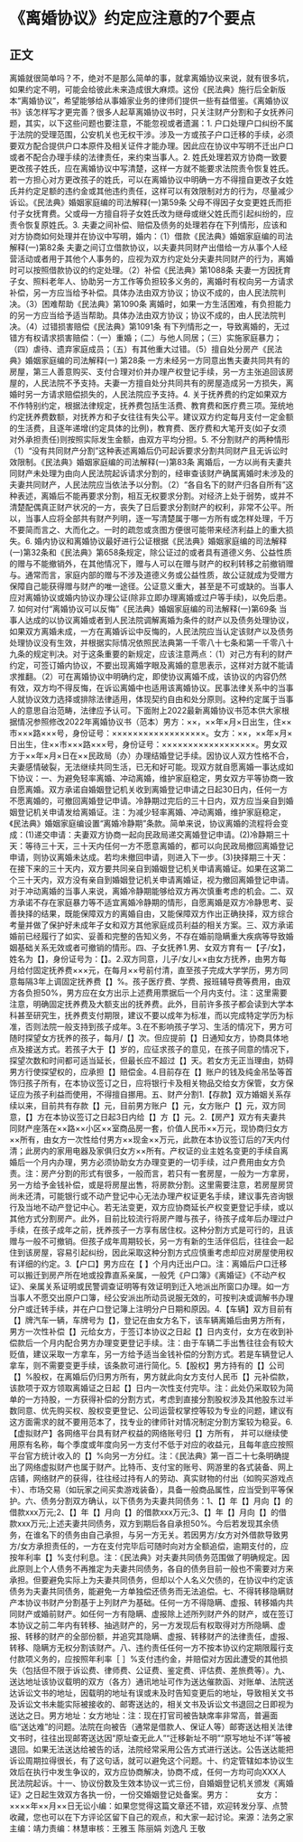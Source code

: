 # 《离婚协议》约定应注意的7个要点
## 正文
离婚就很简单吗？不，绝对不是那么简单的事，就拿离婚协议来说，就有很多坑，如果约定不明，可能会给彼此未来造成很大麻烦。这份《民法典》施行后全新版本“离婚协议”，希望能够给从事婚家业务的律师们提供一些有益借鉴。《离婚协议书》该怎样写才更完善？很多人起草离婚协议书时，只关注财产分割和子女抚养问题，其实，以下这些问题也要注意，不能忽视或者遗漏：1. 户口处理户口纠纷不属于法院的受理范围，公安机关也无权干涉。涉及一方或孩子户口迁移的手续，必须要双方配合提供户口本原件及相关证件才能办理。因此应在协议中写明不迁出户口或者不配合办理手续的法律责任，来约束当事人。2. 姓氏处理若双方协商一致要更改孩子姓氏，应在离婚协议中写清楚，这样一方就不能要求法院责令恢复姓氏。若一方担心对方更改孩子的姓氏，可以在离婚协议中明确一方不得擅自更改子女姓氏并约定足额的违约金或其他违约责任，这样可以有效限制对方的行为，尽量减少诉讼。《民法典》婚姻家庭编的司法解释(一)第59条 父母不得因子女变更姓氏而拒付子女抚育费。父或母一方擅自将子女姓氏改为继母或继父姓氏而引起纠纷的，应责令恢复原姓氏。3. 夫妻之间补偿、赔偿及债务的处理若存在下列情形，应该和对方协商如何处理并在协议中写明，婚内：（1）借款《民法典》婚姻家庭编的司法解释(一)第82条 夫妻之间订立借款协议，以夫妻共同财产出借给一方从事个人经营活动或者用于其他个人事务的，应视为双方约定处分夫妻共同财产的行为，离婚时可以按照借款协议的约定处理。（2）补偿《民法典》第1088条 夫妻一方因抚育子女、照料老年人、协助另一方工作等负担较多义务的，离婚时有权向另一方请求补偿，另一方应当给予补偿。具体办法由双方协议；协议不成的，由人民法院判决。（3）困难帮助《民法典》第1090条 离婚时，如果一方生活困难，有负担能力的另一方应当给予适当帮助。具体办法由双方协议；协议不成的，由人民法院判决。（4）过错损害赔偿《民法典》第1091条 有下列情形之一，导致离婚的，无过错方有权请求损害赔偿：（一）重婚；（二）与他人同居；（三）实施家庭暴力；（四）虐待、遗弃家庭成员；（五）有其他重大过错。（5）擅自处分房产《民法典》婚姻家庭编的司法解释(一) 第28条 一方未经另一方同意出售夫妻共同共有的房屋，第三人善意购买、支付合理对价并办理产权登记手续，另一方主张追回该房屋的，人民法院不予支持。夫妻一方擅自处分共同共有的房屋造成另一方损失，离婚时另一方请求赔偿损失的，人民法院应予支持。4. 关于抚养费的约定如果双方不作特别约定，根据法律规定，抚养费包括生活费、教育费和医疗费三项。笼统地约定抚养费数额，对抚养方和子女往往有失公平。建议双方约定每月支付一定金额的生活费，且逐年递增(约定具体的比例)，教育费、医疗费和大笔开支(如子女须对外承担责任)则按照实际发生金额，由双方平均分担。5. 不分割财产的两种情形（1）“没有共同财产分割”这种表述离婚后仍可起诉要求分割共同财产且无诉讼时效限制。《民法典》婚姻家庭编的司法解释(一)第83条 离婚后，一方以尚有夫妻共同财产未处理为由向人民法院起诉请求分割的，经审查该财产确属离婚时未涉及的夫妻共同财产，人民法院应当依法予以分割。（2）“各自名下的财产归各自所有”这种表述，离婚后不能再要求分割，相互无权要求分割。对经济上处于弱势，或并不清楚配偶真正财产状况的一方，丧失了日后要求分割财产的权利，非常不公平。所以，当事人应将全部共有财产列明，逐一写清楚属于哪一方所有或怎样处理，千万不要简而言之、大而化之。一时的疏忽或贪图方便很可能带来经济利益上的重大损失。6. 婚内协议和离婚协议最好进行公证根据《民法典》婚姻家庭编的司法解释(一)第32条和《民法典》第658条规定，除公证过的或者具有道德义务、公益性质的赠与不能撤销外，在其他情况下，赠与人可以在赠与财产的权利转移之前撤销赠与。通常而言，家庭内部的赠与不涉及道德义务或公益性质，故公证就成为受赠方保障自己能获得赠与财产的唯一途径。公证意义重大，甚至是不可或缺的。当事人应对离婚协议或婚内协议办理公证(除非立即办理离婚或过户等手续)，以免后患。7. 如何对付“离婚协议可以反悔”《民法典》婚姻家庭编的司法解释(一)第69条 当事人达成的以协议离婚或者到人民法院调解离婚为条件的财产以及债务处理协议，如果双方离婚未成，一方在离婚诉讼中反悔的，人民法院应当认定该财产以及债务处理协议没有生效，并根据实际情况依照民法典第一千零八十七条和第一千零八十九条的规定判决。对于这条重要的新规定，应该注意两点：（1）对己方有利的财产约定，可签订婚内协议，不要出现离婚字眼及离婚的意思表示，这样对方就不能请求推翻。（2）可在离婚协议中明确约定，即使协议离婚不成，该协议的内容仍然有效，双方均不得反悔，在诉讼离婚中也适用该离婚协议。民事法律关系中的当事人就协议效力选择或排除法律适用，体现契约自由和处分原则。这种约定属于当事人的意思自治范畴，法律应予认可。下面附上2022最新离婚协议书范本供大家根据情况参照修改2022年离婚协议书（范本）男方：××，××年×月×日出生，住××市×××路×××号，身份证号：××××××××××××××××××。女方：××，××年×月×日出生，住××市×××路×××号，身份证号：××××××××××××××××××。男女双方于××年×月×日在××民政局（办）办理结婚登记手续。因协议人双方性格不合，夫妻感情破裂，无法继续共同生活，已无和好可能。现双方就自愿离婚一事达成如下协议：一、为避免轻率离婚、冲动离婚，维护家庭稳定，男女双方平等协商一致自愿离婚。双方承诺自婚姻登记机关收到离婚登记申请之日起30日内，任何一方不愿离婚的，可撤回离婚登记申请。冷静期过完后的三十日内，双方应当亲自到婚姻登记机关申请发给离婚证。注：为减少轻率离婚、冲动离婚，维护家庭稳定，《民法典》婚姻家庭编设置“离婚冷静期”条款。简单来说，协议离婚的流程将会变成：(1)递交申请：夫妻双方协商一起向民政局递交离婚登记申请。(2)冷静期三十天：等待三十天，三十天内任何一方不愿意离婚的，都可以向民政局撤回离婚登记申请，则协议离婚未达成。若均未撤回申请，则进入下一步。(3)抉择期三十天：在接下来的三十天内，双方要共同亲自到婚姻登记机关申请离婚证。如果在这第二个三十天内，双方没有亲自到婚姻登记机关申请离婚证，视为撤回离婚登记申请。对于冲动离婚的当事人来说，离婚冷静期能够给双方再次慎重考虑的机会。二、双方承诺不存在家庭暴力等不适宜离婚冷静期的情形，自愿离婚是双方冷静思考、妥善抉择的结果，既能保障双方的离婚自由，又能保障双方作出正确抉择，双方综合考量并做了保护好未成年子女和双方其他家庭成员利益的相关方案。三、双方承诺婚前已经履行了如实、妥善和完整的告知义务，不存在婚前隐瞒重大疾病等导致婚姻基础关系无效或者可撤销的情形。四、子女抚养1.男、女双方育有一【子/女】，姓名为【】，身份证号为：【】。2.双方同意，儿子/女儿××由女方抚养，由男方每月给付固定抚养费×××元，在每月××号前付清，直至孩子完成大学学历，男方同意每隔3年上调固定抚养费【】%。孩子医疗费、学费、报班辅导费等费用，由双方各负担50%，男方应在女方出示上述费用票据后一个月内支付。注：这里需要注意，明确固定抚养费及大额支出的抚养费。此外，目前许多孩子都会读到大学本科甚至研究生，抚养费支付期限，建议不要以成年为标准，而以完成特定学历为标准，否则法院一般支持到孩子成年。3.在不影响孩子学习、生活的情况下，男方可随时探望女方抚养的孩子，每月/【】次。但应提前【】日通知女方，协商具体地点及接送方式。若孩子大于【】岁的，应征求孩子的意见，在孩子同意的情况下，探望次数和时间都可适当延长，但最长应不超过【】天。若女方无正当理由，妨碍男方行使探望权的，应承担【】赔偿金。4.目前存在【】账户的钱及纯金吊坠等首饰归孩子所有，在本协议签订之日，应将银行卡及相关物品交给女方保管，女方保证应为孩子利益而使用，不得擅自挪用。五、财产分割1.【存款】双方婚姻关系存续以来，目前共有存款【】元，目前男方账户【】元，女方账户【】元，双方同意，【】方在本协议签订之日起3日内给【】方【】元。2.【房产】双方有夫妻共同财产座落在××路××小区××室商品房一套，价值人民币××万元，现协商归女方××所有，由女方一次性给付男方××现金××万元，此款在本协议签订后的7天内付清；此房内的家用电器及家俱归女方××所有。产权证的业主姓名变更的手续自离婚后一个月内办理，男方必须协助女方办理变更的一切手续，过户费用由女方负责。注：房产分割的形式有很多，一般而言，若只有一套房屋，一般为一方拿房，另一方给予金钱补偿，或是将房屋出售，将房款分割。这里需要注意，若房屋房贷尚未还清，可能银行或不动产登记中心无法办理产权证更名手续，建议事先咨询银行及当地不动产登记中心。若无法变更，双方应协商延长产权变更登记手续，或以其他方式分割房产。此外，目前比较流行将房产赠与孩子，待孩子成年后办理过户手续，在孩子成年之前，抚养孩子一方享有居住权。这种分割方式是可行的，且该赠与一般不可撤销。但孩子成年周期较长，另一方有新的生活伴侣后，往往会一起住到该房屋，容易引起纠纷，因此采取这种分割方式应慎重考虑却应对房屋使用权有详细的约定。3.【户口】男方应在【 】个月内迁出户口。注：离婚后户口迁移可以搬迁到房产所在地或投靠直系亲属，一般凭《户口簿》《离婚证》《不动产权证》、亲属关系证明或民警调查证明等有效证明到迁入地派出所窗口办理。如一方当事人不愿交出原户口簿，经公安派出所动员说服无效的，可按判决或调解书办理分户或迁转手续，并在户口登记簿上注明分户日期和原因。4.【车辆】双方目前有【】牌汽车一辆，车牌号为【】，登记在由女方名下，该车辆离婚后由男方所有，男方一次性补偿【】元给女方，于签订本协议之日起【】日内支付，女方在收到补偿款后一个月内配合男方办理变更登记手续。注：由于车辆二手出售往往会有较大贬值，建议采取一方拿车，另一方给予适当金钱补偿的分割方式。若是车辆登记人拿车，则不需要变更手续，该条款可进行简化。5.【股权】男方持有的【】公司【】%股权，在离婚后仍归男方所有，男方就此向女方支付人民币【】元补偿款，该款项于双方领取离婚证之日起【】日内一次性支付完毕。注：此处仍采取较为简单的一方持股，一方获得补偿的分割方式，考虑到直接分割股权涉及其他股东过半数同意、优先购买权、股权变更登记、公司运营权掌控等较为专业的问题，建议有这方面需求的就不要用范本了，找专业的律师针对情况制定分割方案较为稳妥。6.【虚拟财产】各网络平台具有财产权益的网络账号归【】方所有， 并可以继续使用原有名称，每个季度或年度向另一方支付不低于对应的收益元，且每年底应按照平台官方统计收入的【】%向另一方分红。注：《民法典》第一百二十七条明确提出了网络虚拟财产也属于财产。比特币、支付宝的账号、网游里的各式装备、网上店铺，网络财产的获得，往往经过持有人的劳动、真实财物的付出（如购买游戏点卡）、市场交易（如玩家之间买卖游戏装备），具备一般商品属性，应当受到平等保护。六、债务分割双方确认，以下债务为夫妻共同债务：1、【】年【】月向【】的借款xxx万元;2、【】年【】月向【】的借款xxx万元;3、【】年【】月向【】的借款xxx万元;上述夫妻共同债务，双方到期后各自承担50%。今后若发现其余债务，在谁名下的债务由自己承担，与另一方无关。若因男方/女方对外借款导致男方/女方承担责任的，一方在支付完毕后可随时向对方全额追偿，逾期支付的，应按年利率【】%支付利息。注：《民法典》对夫妻共同债务范围做了明确规定。因此原则上个人债务不再推定为夫妻共同债务，各自的债务目前一般也不需要对方来承担。但要避免实际上为夫妻共同债务，但却以个人名义欠债的，在协议中约定该债务为夫妻共同债务，能避免一方单独偿还债务而无法追偿。七、不得转移隐瞒财产本协议书财产分割基于上列财产为基础。任何一方不得隐瞒、虚报、转移婚内共同财产或婚前财产。如任何一方有隐瞒、虚报除上述所列财产外的财产，或在签订本协议之前二年内有转移、抽逃财产的，另一方发现后有权取得对方所隐瞒、虚报、转移的财产的全部份额，并追究其隐瞒、虚报、转移财产的法律责任，虚报、转移、隐瞒方无权分割该财产。八、违约责任任何一方不按本协议约定期限履行支付款项义务的，应按照年利率［ ］%支付违约金，并赔偿对方因此遭受的其他损失（包括但不限于诉讼费、律师费、公证费、鉴定费、评估费、差旅费等）。九、送达地址该协议载明的双方（各方）通讯地址可作为送达催款函、对账单、法院送达诉讼文书的地址，因载明的地址有误或未及时告知变更后的地址，导致相关文书及诉讼文书未能实际被接收的、邮寄送达的，相关文书及诉讼文书退回之日即视为送达之日。男方地址：女方地址：注：现在打官司被告缺席率非常高，普遍面临“送达难”的问题。法院在向被告（通常是借款人、保证人等）邮寄送达相关法律文书时，往往出现邮寄送达因“原址查无此人”“迁移新址不明”“原写地址不详”等被退回。如果无法送达给被告的话，法院经常采用公告方式进行送达。公告送达能把诉讼周期拉得很长，有了这句话，就可以避免这个问题。十、约定管辖如本协议生效后在执行中发生争议的，双方应协商解决，协商不成，任何一方均可向XXX人民法院起诉。十一、协议份数及生效本协议一式三份，自婚姻登记机关颁发《离婚证》之日起生效双方各执一份，一份交婚姻登记处备案。男方：　　  　女方：　　    　××××年××月××日无讼小编：如果您觉得这篇文章还不错，欢迎转发分享、点赞收藏，您也可以在下方评论区留下自己的观点，和大家一起讨论。来源：法务之家主编：靖力责编：林慧审核：王雅玉 陈丽娟 刘逸凡 王敬 